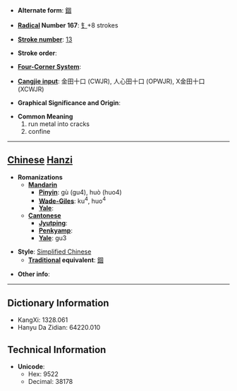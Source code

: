 * '''Alternate form''': [[錮]]

* '''[[Wiktionary:Chinese radical index| Radical]] Number 167''': [[Wiktionary:Chinese radical index 钅|钅]]+8 strokes

* '''[[Wiktionary:Chinese total strokes index|Stroke number]]''': [[Wiktionary:Chinese total strokes index 13|13]]

* '''Stroke order''': 

* '''[[Wiktionary:Chinese four corner index|Four-Corner System]]''': 

* '''[[Wiktionary:Chinese Cangjie index|Cangjie input]]''': 金田十口 (CWJR), 人心田十口 (OPWJR), X金田十口 (XCWJR)

* '''Graphical Significance and Origin''': 

* '''Common Meaning'''
*#run metal into cracks
*# confine


----

== [[Chinese]] [[Hanzi]] ==

* '''Romanizations'''
** '''[[Mandarin]]'''
*** '''[[Pinyin]]''': gù (gu4), huò (huo4)
*** '''[[Wade-Giles]]''': ku<sup>4</sup>, huo<sup>4</sup>
*** '''[[Yale]]''': 
** '''[[Cantonese]]'''
*** '''[[Jyutping]]''':
*** '''[[Penkyamp]]''': 
*** '''[[Yale]]''': gu3

* '''Style''': [[Simplified Chinese]] 
** '''[[Traditional Chinese|Traditional]] equivalent''': [[錮]]

* '''Other info''': 

----

== Dictionary Information ==

* KangXi: 1328.061
* Hanyu Da Zidian: 64220.010

== Technical Information ==

* '''Unicode''':
** Hex: 9522
** Decimal: 38178